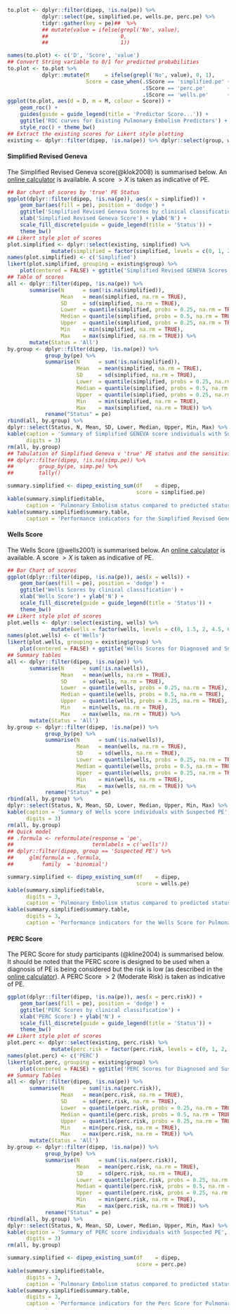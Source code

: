 ```r
to.plot <- dplyr::filter(dipep, !is.na(pe)) %>%
           dplyr::select(pe, simplified.pe, wells.pe, perc.pe) %>%
           tidyr::gather(key = pe)##  %>%
           ## mutate(value = ifelse(grepl('No', value),
           ##                       0,
           ##                       1))

names(to.plot) <- c('D', 'Score', 'value')
## Convert String variable to 0/1 for predicted probabilities
to.plot <- to.plot %>%
           dplyr::mutate(M     = ifelse(grepl('No', value), 0, 1),
                         Score = case_when(.$Score == 'simplified.pe' ~ 'Simplified Revised Geneva',
                                           .$Score == 'perc.pe'       ~ 'PERC',
                                           .$Score == 'wells.pe'      ~ 'Wells'))
ggplot(to.plot, aes(d = D, m = M, colour = Score)) +
    geom_roc() +
    guides(guide = guide_legend(title = 'Predictor Score...')) +
    ggtitle('ROC curves for Existing Pulmonary Embolism Predictors') +
    style_roc() + theme_bw()
## Extract the existing scores for Likert style plotting
existing <- dplyr::filter(dipep, !is.na(pe)) %>% dplyr::select(group, wells, simplified, perc.risk)

```

#### Simplified Revised Geneva

The Simplified Revised Geneva score(@klok2008) is summarised below.  An [online calculator](https://www.mdcalc.com/geneva-score-revised-pulmonary-embolism) is available.  A score $> X$ is taken as indicative of PE.

```r
## Bar chart of scores by 'true' PE Status
ggplot(dplyr::filter(dipep, !is.na(pe)), aes(x = simplified)) +
    geom_bar(aes(fill = pe), position = 'dodge') +
    ggtitle('Simplified Revised Geneva Scores by clinical classification') +
    xlab('Simplified Revised Geneva Score') + ylab('N') +
    scale_fill_discrete(guide = guide_legend(title = 'Status')) +
    theme_bw()
## Likert style plot of scores
plot.simplified <- dplyr::select(existing, simplified) %>%
              mutate(simplified = factor(simplified, levels = c(0, 1, 2, 3,4, 5)))
names(plot.simplified) <- c('Simplified')
likert(plot.simplified, grouping = existing$group) %>%
    plot(centered = FALSE) + ggtitle('Simplified Revised GENEVA Scores for Diagnosed and Suspected PE')
## Table of scores
all <- dplyr::filter(dipep, !is.na(pe)) %>%
       summarise(N      = sum(!is.na(simplified)),
                 Mean   = mean(simplified, na.rm = TRUE),
                 SD     = sd(simplified, na.rm = TRUE),
                 Lower  = quantile(simplified, probs = 0.25, na.rm = TRUE),
                 Median = quantile(simplified, probs = 0.5, na.rm = TRUE),
                 Upper  = quantile(simplified, probs = 0.25, na.rm = TRUE),
                 Min    = min(simplified, na.rm = TRUE),
                 Max    = max(simplified, na.rm = TRUE)) %>%
       mutate(Status = 'All')
by.group <- dplyr::filter(dipep, !is.na(pe)) %>%
            group_by(pe) %>%
            summarise(N      = sum(!is.na(simplified)),
                      Mean   = mean(simplified, na.rm = TRUE),
                      SD     = sd(simplified, na.rm = TRUE),
                      Lower  = quantile(simplified, probs = 0.25, na.rm = TRUE),
                      Median = quantile(simplified, probs = 0.5, na.rm = TRUE),
                      Upper  = quantile(simplified, probs = 0.25, na.rm = TRUE),
                      Min    = min(simplified, na.rm = TRUE),
                      Max    = max(simplified, na.rm = TRUE)) %>%
            rename("Status" = pe)
rbind(all, by.group) %>%
dplyr::select(Status, N, Mean, SD, Lower, Median, Upper, Min, Max) %>%
kable(caption = 'Summary of Simplified GENEVA score individuals with Suspected PE',
      digits = 3)
rm(all, by.group)
## Tabulation of Simplified Geneva v 'true' PE status and the sensitivity and specificity
## dplyr::filter(dipep, !is.na(simp.pe)) %>%
##        group_by(pe, simp.pe) %>%
##        tally()

```

```r
summary.simplified <- dipep_existing_sum(df    = dipep,
                                         score = simplified.pe)
kable(summary.simplified$table,
      caption = 'Pulmonary Embolism status compared to predicted status based on Simplified Revised Geneva Score.')
kable(summary.simplified$summary.table,
      caption = 'Performance indicators for the Simplified Revised Geneva Score for Pulmonary Embolism applied retrospectively to the DiPEP data.')

```


#### Wells Score

The Wells Score (@wells2001) is summarised below.  An [online calculator](https://www.mdcalc.com/wells-criteria-pulmonary-embolism) is available.  A score $> X$ is taken as indicative of PE.

```r
## Bar Chart of scores
ggplot(dplyr::filter(dipep, !is.na(pe)), aes(x = wells)) +
    geom_bar(aes(fill = pe), position = 'dodge') +
    ggtitle('Wells Scores by clinical classification') +
    xlab('Wells Score') + ylab('N') +
    scale_fill_discrete(guide = guide_legend(title = 'Status')) +
    theme_bw()
## Likert style plot of scores
plot.wells <- dplyr::select(existing, wells) %>%
              mutate(wells = factor(wells, levels = c(0, 1.5, 2, 4.5, 6, 7.5)))
names(plot.wells) <- c('Wells')
likert(plot.wells, grouping = existing$group) %>%
    plot(centered = FALSE) + ggtitle('Wells Scores for Diagnosed and Suspected PE')
## Summary tables
all <- dplyr::filter(dipep, !is.na(pe)) %>%
       summarise(N      = sum(!is.na(wells)),
                 Mean   = mean(wells, na.rm = TRUE),
                 SD     = sd(wells, na.rm = TRUE),
                 Lower  = quantile(wells, probs = 0.25, na.rm = TRUE),
                 Median = quantile(wells, probs = 0.5, na.rm = TRUE),
                 Upper  = quantile(wells, probs = 0.25, na.rm = TRUE),
                 Min    = min(wells, na.rm = TRUE),
                 Max    = max(wells, na.rm = TRUE)) %>%
       mutate(Status = 'All')
by.group <- dplyr::filter(dipep, !is.na(pe)) %>%
            group_by(pe) %>%
            summarise(N      = sum(!is.na(wells)),
                      Mean   = mean(wells, na.rm = TRUE),
                      SD     = sd(wells, na.rm = TRUE),
                      Lower  = quantile(wells, probs = 0.25, na.rm = TRUE),
                      Median = quantile(wells, probs = 0.5, na.rm = TRUE),
                      Upper  = quantile(wells, probs = 0.25, na.rm = TRUE),
                      Min    = min(wells, na.rm = TRUE),
                      Max    = max(wells, na.rm = TRUE)) %>%
            rename("Status" = pe)
rbind(all, by.group) %>%
dplyr::select(Status, N, Mean, SD, Lower, Median, Upper, Min, Max) %>%
kable(caption = 'Summary of Wells score individuals with Suspected PE',
      digits = 3)
rm(all, by.group)
## Quick model
## .formula <- reformulate(response = 'pe',
##                         termlabels = c('wells'))
## dplyr::filter(dipep, group == 'Suspected PE') %>%
##     glm(formula = .formula,
##         family  = 'binomial')

```

```r
summary.simplified <- dipep_existing_sum(df    = dipep,
                                         score = wells.pe)
kable(summary.simplified$table,
      digits = 3,
      caption = 'Pulmonary Embolism status compared to predicted status based on Wells Score.')
kable(summary.simplified$summary.table,
      digits = 3,
      caption = 'Performance indicators for the Wells Score for Pulmonary Embolism applied retrospectively to the DiPEP data.')

```

#### PERC Score

The PERC Score for study participants (@kline2004) is summarised below.  It should be noted that the PERC score is designed to be used when a diagnosis of PE is being considered but the risk is low (as described in the [online calculator](http://www.mdcalc.com/perc-rule-pulmonary-embolism/)).  A PERC Score $> 2$ (Moderate Risk) is taken as indicative of PE.

```r
ggplot(dplyr::filter(dipep, !is.na(pe)), aes(x = perc.risk)) +
    geom_bar(aes(fill = pe), position = 'dodge') +
    ggtitle('PERC Scores by clinical classification') +
    xlab('PERC Score') + ylab('N') +
    scale_fill_discrete(guide = guide_legend(title = 'Status')) +
    theme_bw()
## Likert style plot of scores
plot.perc <- dplyr::select(existing, perc.risk) %>%
              mutate(perc.risk = factor(perc.risk, levels = c(0, 1, 2, 3, 4)))
names(plot.perc) <- c('PERC')
likert(plot.perc, grouping = existing$group) %>%
    plot(centered = FALSE) + ggtitle('PERC Scores for Diagnosed and Suspected PE')
## Summary Tables
all <- dplyr::filter(dipep, !is.na(pe)) %>%
       summarise(N      = sum(!is.na(perc.risk)),
                 Mean   = mean(perc.risk, na.rm = TRUE),
                 SD     = sd(perc.risk, na.rm = TRUE),
                 Lower  = quantile(perc.risk, probs = 0.25, na.rm = TRUE),
                 Median = quantile(perc.risk, probs = 0.5, na.rm = TRUE),
                 Upper  = quantile(perc.risk, probs = 0.25, na.rm = TRUE),
                 Min    = min(perc.risk, na.rm = TRUE),
                 Max    = max(perc.risk, na.rm = TRUE)) %>%
       mutate(Status = 'All')
by.group <- dplyr::filter(dipep, !is.na(pe)) %>%
            group_by(pe) %>%
            summarise(N      = sum(!is.na(perc.risk)),
                      Mean   = mean(perc.risk, na.rm = TRUE),
                      SD     = sd(perc.risk, na.rm = TRUE),
                      Lower  = quantile(perc.risk, probs = 0.25, na.rm = TRUE),
                      Median = quantile(perc.risk, probs = 0.5, na.rm = TRUE),
                      Upper  = quantile(perc.risk, probs = 0.25, na.rm = TRUE),
                      Min    = min(perc.risk, na.rm = TRUE),
                      Max    = max(perc.risk, na.rm = TRUE)) %>%
            rename("Status" = pe)
rbind(all, by.group) %>%
dplyr::select(Status, N, Mean, SD, Lower, Median, Upper, Min, Max) %>%
kable(caption = 'Summary of PERC score individuals with Suspected PE',
      digits = 3)
rm(all, by.group)

```

```r
summary.simplified <- dipep_existing_sum(df    = dipep,
                                         score = perc.pe)
kable(summary.simplified$table,
      digits = 3,
      caption = 'Pulmonary Embolism status compared to predicted status based on Perc Score.')
kable(summary.simplified$summary.table,
      digits = 3,
      caption = 'Performance indicators for the Perc Score for Pulmonary Embolism applied retrospectively to the DiPEP data.')

```
